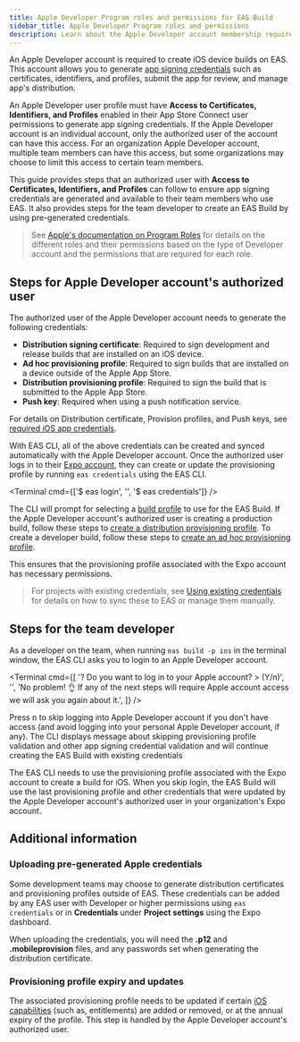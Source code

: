 ```yaml
---
title: Apple Developer Program roles and permissions for EAS Build
sidebar_title: Apple Developer Program roles and permissions
description: Learn about the Apple Developer account membership requirements for creating an EAS Build.
---
```



An Apple Developer account is required to create iOS device builds on EAS. This account allows you to generate [app signing credentials](/app-signing/managed-credentials/#generating-app-signing-credentials) such as certificates, identifiers, and profiles, submit the app for review, and manage app's distribution.

An Apple Developer user profile must have **Access to Certificates, Identifiers, and Profiles** enabled in their App Store Connect user permissions to generate app signing credentials. If the Apple Developer account is an individual account, only the authorized user of the account can have this access. For an organization Apple Developer account, multiple team members can have this access, but some organizations may choose to limit this access to certain team members.

<ContentSpotlight
  alt="Access to Certificates, Identifiers, and Profiles settings in App Store Connect."
  caption="Access to Certificates, Identifiers, and Profiles settings in App Store Connect."
  src="/static/images/apple-access-settings.png"
  className="max-w-[400px]"
/>

This guide provides steps that an authorized user with **Access to Certificates, Identifiers, and Profiles** can follow to ensure app signing credentials are generated and available to their team members who use EAS. It also provides steps for the team developer to create an EAS Build by using pre-generated credentials.

> See [Apple's documentation on Program Roles](https://developer.apple.com/support/roles/) for details on the different roles and their permissions based on the type of Developer account and the permissions that are required for each role.

## Steps for Apple Developer account's authorized user

The authorized user of the Apple Developer account needs to generate the following credentials:

- **Distribution signing certificate**: Required to sign development and release builds that are installed on an iOS device.
- **Ad hoc provisioning profile**: Required to sign builds that are installed on a device outside of the Apple App Store.
- **Distribution provisioning profile**: Required to sign the build that is submitted to the Apple App Store.
- **Push key**: Required when using a push notification service.

For details on Distribution certificate, Provision profiles, and Push keys, see [required iOS app credentials](/app-signing/app-credentials/#ios).

With EAS CLI, all of the above credentials can be created and synced automatically with the Apple Developer account. Once the authorized user logs in to their [Expo account](/accounts/account-types/), they can create or update the provisioning profile by running `eas credentials` using the EAS CLI.

<Terminal cmd={['$ eas login', '', '$ eas credentials']} />

The CLI will prompt for selecting a [build profile](/build/eas-json/#build-profiles) to use for the EAS Build. If the Apple Developer account's authorized user is creating a production build, follow these steps to [create a distribution provisioning profile](/tutorial/eas/ios-production-build/#create-a-distribution-provisioning-profile). To create a developer build, follow these steps to [create an ad hoc provisioning profile](/tutorial/eas/ios-development-build-for-devices/#provisioning-profile).

This ensures that the provisioning profile associated with the Expo account has necessary permissions.

> For projects with existing credentials, see [Using existing credentials](/app-signing/existing-credentials/) for details on how to sync these to EAS or manage them manually.

## Steps for the team developer

As a developer on the team, when running `eas build -p ios` in the terminal window, the EAS CLI asks you to login to an Apple Developer account.

<Terminal
  cmd={[
    '? Do you want to log in to your Apple account? > (Y/n)',
    '',
    'No problem! 👌 If any of the next steps will require Apple account access we will ask you again about it.',
  ]}
/>

Press <kbd>n</kbd> to skip logging into Apple Developer account if you don't have access (and avoid logging into your personal Apple Developer account, if any). The CLI displays message about skipping provisioning profile validation and other app signing credential validation and will continue creating the EAS Build with existing credentials

The EAS CLI needs to use the provisioning profile associated with the Expo account to create a build for iOS. When you skip login, the EAS Build will use the last provisioning profile and other credentials that were updated by the Apple Developer account's authorized user in your organization's Expo account.

## Additional information

### Uploading pre-generated Apple credentials

Some development teams may choose to generate distribution certificates and provisioning profiles outside of EAS. These credentials can be added by any EAS user with Developer or higher permissions using `eas credentials` or in **Credentials** under **Project settings** using the Expo dashboard.

When uploading the credentials, you will need the **.p12** and **.mobileprovision** files, and any passwords set when generating the distribution certificate.

### Provisioning profile expiry and updates

The associated provisioning profile needs to be updated if certain [iOS capabilities](/build-reference/ios-capabilities/) (such as, entitlements) are added or removed, or at the annual expiry of the profile. This step is handled by the Apple Developer account's authorized user.

